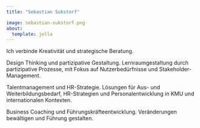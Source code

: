 ```yaml
---
title: "Sebastian Sukstorf"

image: sebastian-sukstorf.png
about:
  template: jolla    
---
```


Ich verbinde Kreativität und strategische Beratung. 

Design Thinking und partizipative Gestaltung. Lernraumgestaltung durch partizipative Prozesse, mit Fokus auf Nutzerbedürfnisse und Stakeholder-Management.

Talentmanagement und HR-Strategie. Lösungen für Aus- und Weiterbildungsbedarf, HR-Strategien und Personalentwicklung in KMU und internationalen Kontexten.

Business Coaching und Führungskräfteentwicklung. Veränderungen bewältigen und Führung gestalten.